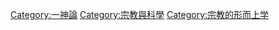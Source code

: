 {{catmore}}
{{Commonscat|Deism}}

[[Category:一神論|Category:一神論]]
[[Category:宗教與科學|Category:宗教與科學]]
[[Category:宗教的形而上学|Category:宗教的形而上学]]